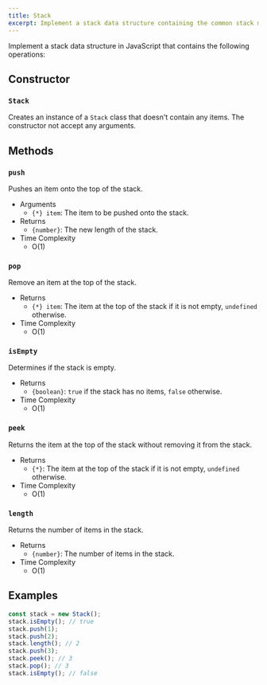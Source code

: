 ```yaml
---
title: Stack
excerpt: Implement a stack data structure containing the common stack methods
---
```


Implement a stack data structure in JavaScript that contains the following operations:

## Constructor

### `Stack`

Creates an instance of a `Stack` class that doesn't contain any items. The constructor not accept any arguments.

## Methods

### `push`

Pushes an item onto the top of the stack.

- Arguments
  - `{*} item`: The item to be pushed onto the stack.
- Returns
  - `{number}`: The new length of the stack.
- Time Complexity
  - O(1)

### `pop`

Remove an item at the top of the stack.

- Returns
  - `{*} item`: The item at the top of the stack if it is not empty, `undefined` otherwise.
- Time Complexity
  - O(1)

### `isEmpty`

Determines if the stack is empty.

- Returns
  - `{boolean}`: `true` if the stack has no items, `false` otherwise.
- Time Complexity
  - O(1)

### `peek`

Returns the item at the top of the stack without removing it from the stack.

- Returns
  - `{*}`: The item at the top of the stack if it is not empty, `undefined` otherwise.
- Time Complexity
  - O(1)

### `length`

Returns the number of items in the stack.

- Returns
  - `{number}`: The number of items in the stack.
- Time Complexity
  - O(1)

## Examples

```js
const stack = new Stack();
stack.isEmpty(); // true
stack.push(1);
stack.push(2);
stack.length(); // 2
stack.push(3);
stack.peek(); // 3
stack.pop(); // 3
stack.isEmpty(); // false
```

